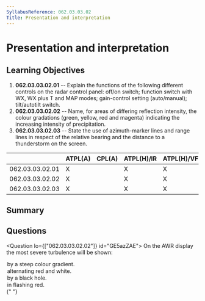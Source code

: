 ```yaml
---
SyllabusReference: 062.03.03.02
Title: Presentation and interpretation
---
```


# Presentation and interpretation

## Learning Objectives

1. **062.03.03.02.01** -- Explain the functions of the following different
   controls on the radar control panel: off/on switch; function switch with WX,
   WX plus T and MAP modes; gain-control setting (auto/manual); tilt/autotilt
   switch.
2. **062.03.03.02.02** -- Name, for areas of differing reflection intensity, the
   colour gradations (green, yellow, red and magenta) indicating the increasing
   intensity of precipitation.
3. **062.03.03.02.03** -- State the use of azimuth-marker lines and range lines
   in respect of the relative bearing and the distance to a thunderstorm on the
   screen.

|                 | ATPL(A) | CPL(A) | ATPL(H)/IR | ATPL(H)/VFR | CPL(H) | IR  | CBIR(A) |
| --------------- | ------- | ------ | ---------- | ----------- | ------ | --- | ------- |
| 062.03.03.02.01 | X       |        | X          | X           |        | X   | X       |
| 062.03.03.02.02 | X       |        | X          | X           |        | X   | X       |
| 062.03.03.02.03 | X       |        | X          | X           |        | X   | X       |

## Summary

## Questions

<Question lo={["062.03.03.02.02"]} id="GE5azZAE">
  <Text variant="oneCorrect">
    On the AWR display the most severe turbulence will be shown:
  </Text>
  <Option id="GE5azZAE-0" correct>
    by a steep colour gradient.
  </Option>
  <Option id="GE5azZAE-1">alternating red and white.</Option>
  <Option id="GE5azZAE-2">by a black hole.</Option>
  <Option id="GE5azZAE-3">in flashing red.</Option>
</Question>{" "}
